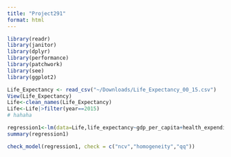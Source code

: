 ```yaml
---
title: "Project291"
format: html
---
```


```r
library(readr)
library(janitor)
library(dplyr)
library(performance)
library(patchwork)
library(see)
library(ggplot2)
```

```r
Life_Expectancy <- read_csv("~/Downloads/Life_Expectancy_00_15.csv")
View(Life_Expectancy)
Life<-clean_names(Life_Expectancy)
Life<-Life|>filter(year==2015)
# hahaha
```


```r
regression1<-lm(data=Life,life_expectancy~gdp_per_capita+health_expenditure)
summary(regression1)

check_model(regression1, check = c("ncv","homogeneity","qq"))
```


